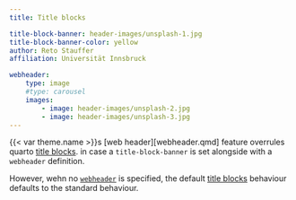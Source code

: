 ```yaml
---
title: Title blocks

title-block-banner: header-images/unsplash-1.jpg
title-block-banner-color: yellow
author: Reto Stauffer
affiliation: Universität Innsbruck

webheader:
    type: image
    #type: carousel
    images:
        - image: header-images/unsplash-2.jpg
        - image: header-images/unsplash-3.jpg
---
```



{{< var theme.name >}}s [web header][webheader.qmd] feature overrules
quarto [title blocks](https://quarto.org/docs/authoring/title-blocks.html).
in case a `title-block-banner` is set alongside with a `webheader` definition.

However, wehn no [`webheader`](webheader.qmd) is specified, the default
[title blocks](https://quarto.org/docs/authoring/title-blocks.html) behaviour
defaults to the standard behaviour.
